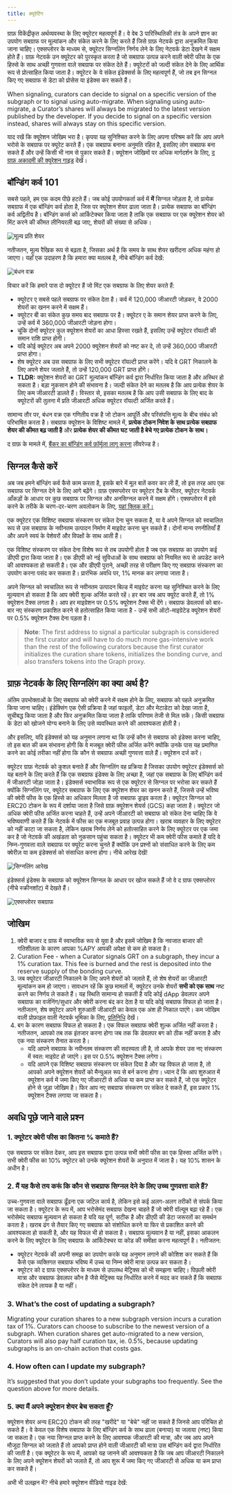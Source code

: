 ```yaml
---
title: क्यूरेटिंग
---
```


ग्राफ़ विकेंद्रीकृत अर्थव्यवस्था के लिए क्यूरेटर महत्वपूर्ण हैं। वे वेब 3 पारिस्थितिकी तंत्र के अपने ज्ञान का उपयोग सबग्राफ पर मूल्यांकन और संकेत करने के लिए करते हैं जिसे ग्राफ़ नेटवर्क द्वारा अनुक्रमित किया जाना चाहिए। एक्सप्लोरर के माध्यम से, क्यूरेटर सिग्नलिंग निर्णय लेने के लिए नेटवर्क डेटा देखने में सक्षम होते हैं। ग्राफ़ नेटवर्क उन क्यूरेटर को पुरस्कृत करता है जो सबग्राफ उत्पन्न करने वाली क्वेरी फीस के एक हिस्से के साथ अच्छी गुणवत्ता वाले सबग्राफ पर संकेत देते हैं। क्यूरेटरों को जल्दी संकेत देने के लिए आर्थिक रूप से प्रोत्साहित किया जाता है। क्यूरेटर के ये संकेत इंडेक्सर्स के लिए महत्वपूर्ण हैं, जो तब इन सिग्नल किए गए सबग्राफ से डेटा को प्रोसेस या इंडेक्स कर सकते हैं।

When signaling, curators can decide to signal on a specific version of the subgraph or to signal using auto-migrate. When signaling using auto-migrate, a Curator’s shares will always be migrated to the latest version published by the developer. If you decide to signal on a specific version instead, shares will always stay on this specific version.

याद रखें कि क्यूरेशन जोखिम भरा है। कृपया यह सुनिश्चित करने के लिए अपना परिश्रम करें कि आप अपने भरोसे के सबग्राफ पर क्यूरेट करते हैं। एक सबग्राफ बनाना अनुमति रहित है, इसलिए लोग सबग्राफ बना सकते हैं और उन्हें किसी भी नाम से पुकार सकते हैं। क्यूरेशन जोखिमों पर अधिक मार्गदर्शन के लिए, [द ग्राफ़ अकादमी की क्यूरेशन गाइड](https://thegraph.academy/curators/) देखें।

## बॉन्डिंग कर्व 101

सबसे पहले, हम एक कदम पीछे हटते हैं। जब कोई उपयोगकर्ता कर्व में **में** सिग्नल जोड़ता है, तो प्रत्येक सबग्राफ में एक बॉन्डिंग कर्व होता है, जिस पर क्यूरेशन शेयर ढाला जाता है। प्रत्येक सबग्राफ का बॉन्डिंग कर्व अद्वितीय है। बॉन्डिंग कर्व्स को आर्किटेक्चर किया जाता है ताकि एक सबग्राफ पर एक क्यूरेशन शेयर को मिंट करने की कीमत लीनियरली बढ़ जाए, शेयरों की संख्या से अधिक।

![मूल्य प्रति शेयर](/img/price-per-share.png)

नतीजतन, मूल्य रैखिक रूप से बढ़ता है, जिसका अर्थ है कि समय के साथ शेयर खरीदना अधिक महंगा हो जाएगा। यहाँ एक उदाहरण है कि हमारा क्या मतलब है, नीचे बॉन्डिंग कर्व देखें:

![बंधन वक्र](/img/bonding-curve.png)

विचार करें कि हमारे पास दो क्यूरेटर हैं जो मिंट एक सबग्राफ के लिए शेयर करते हैं:

- क्यूरेटर ए सबसे पहले सबग्राफ पर संकेत देता है। कर्व में 120,000 जीआरटी जोड़कर, वे 2000 शेयरों का खनन करने में सक्षम हैं।
- क्यूरेटर बी का संकेत कुछ समय बाद सबग्राफ पर है। क्यूरेटर ए के समान शेयर प्राप्त करने के लिए, उन्हें कर्व में 360,000 जीआरटी जोड़ना होगा।
- चूंकि दोनों क्यूरेटर कुल क्यूरेशन शेयरों का आधा हिस्सा रखते हैं, इसलिए उन्हें क्यूरेटर रॉयल्टी की समान राशि प्राप्त होगी।
- यदि कोई क्यूरेटर अब अपने 2000 क्यूरेशन शेयरों को नष्ट कर दे, तो उन्हें 360,000 जीआरटी प्राप्त होगा।
- शेष क्यूरेटर अब उस सबग्राफ के लिए सभी क्यूरेटर रॉयल्टी प्राप्त करेंगे। यदि वे GRT निकालने के लिए अपने शेयर जलाते हैं, तो उन्हें 120,000 GRT प्राप्त होंगे।
- **TLDR:** क्यूरेशन शेयरों का GRT मूल्यांकन बॉन्डिंग कर्व द्वारा निर्धारित किया जाता है और अस्थिर हो सकता है। बड़ा नुकसान होने की संभावना है। जल्दी संकेत देने का मतलब है कि आप प्रत्येक शेयर के लिए कम जीआरटी डालते हैं। विस्तार से, इसका मतलब है कि आप उसी सबग्राफ के लिए बाद के क्यूरेटरों की तुलना में प्रति जीआरटी अधिक क्यूरेटर रॉयल्टी अर्जित करते हैं।

सामान्य तौर पर, बंधन वक्र एक गणितीय वक्र है जो टोकन आपूर्ति और परिसंपत्ति मूल्य के बीच संबंध को परिभाषित करता है। सबग्राफ क्यूरेशन के विशिष्ट मामले में, **प्रत्येक टोकन निवेश के साथ प्रत्येक सबग्राफ शेयर की कीमत बढ़ जाती है** और **प्रत्येक शेयर की कीमत घट जाती है बेचे गए प्रत्येक टोकन के साथ।**

द ग्राफ़ के मामले में, [बैंकर का बॉन्डिंग कर्व फ़ॉर्मूला लागू करना](https://drive.google.com/file/d/0B3HPNP-GDn7aRkVaV3dkVl9NS2M/view?resourcekey=0-mbIgrdd0B9H8dPNRaeB_TA) लीवरेज्ड है।

## सिग्नल कैसे करें

अब जब हमने बॉन्डिंग कर्व कैसे काम करता है, इसके बारे में मूल बातें कवर कर ली हैं, तो इस तरह आप एक सबग्राफ पर सिग्नल देने के लिए आगे बढ़ेंगे। ग्राफ़ एक्सप्लोरर पर क्यूरेटर टैब के भीतर, क्यूरेटर नेटवर्क आँकड़ों के आधार पर कुछ सबग्राफ पर सिग्नल और अनसिग्नल करने में सक्षम होंगे। एक्सप्लोरर में इसे करने के तरीके के चरण-दर-चरण अवलोकन के लिए, [यहां क्लिक करें।](/network/explorer)

एक क्यूरेटर एक विशिष्ट सबग्राफ संस्करण पर संकेत देना चुन सकता है, या वे अपने सिग्नल को स्वचालित रूप से उस सबग्राफ के नवीनतम उत्पादन निर्माण में माइग्रेट करना चुन सकते हैं। दोनों मान्य रणनीतियाँ हैं और अपने स्वयं के पेशेवरों और विपक्षों के साथ आती हैं।

एक विशिष्ट संस्करण पर संकेत देना विशेष रूप से तब उपयोगी होता है जब एक सबग्राफ का उपयोग कई डीएपी द्वारा किया जाता है। एक डीएपी को नई सुविधाओं के साथ सबग्राफ को नियमित रूप से अपडेट करने की आवश्यकता हो सकती है। एक और डीएपी पुराने, अच्छी तरह से परीक्षण किए गए सबग्राफ संस्करण का उपयोग करना पसंद कर सकता है। प्रारंभिक अवधि पर, 1% मानक कर लगाया जाता है।

अपने सिग्नल को स्वचालित रूप से नवीनतम उत्पादन बिल्ड में माइग्रेट करना यह सुनिश्चित करने के लिए मूल्यवान हो सकता है कि आप क्वेरी शुल्क अर्जित करते रहें। हर बार जब आप क्यूरेट करते हैं, तो 1% क्यूरेशन टैक्स लगता है। आप हर माइग्रेशन पर 0.5% क्यूरेशन टैक्स भी देंगे। सबग्राफ डेवलपर्स को बार-बार नए संस्करण प्रकाशित करने से हतोत्साहित किया जाता है - उन्हें सभी ऑटो-माइग्रेटेड क्यूरेशन शेयरों पर 0.5% क्यूरेशन टैक्स देना पड़ता है।

> **Note**: The first address to signal a particular subgraph is considered the first curator and will have to do much more gas-intensive work than the rest of the following curators because the first curator initializes the curation share tokens, initializes the bonding curve, and also transfers tokens into the Graph proxy.

## ग्राफ़ नेटवर्क के लिए सिग्नलिंग का क्या अर्थ है?

अंतिम उपभोक्ताओं के लिए सबग्राफ को क्वेरी करने में सक्षम होने के लिए, सबग्राफ को पहले अनुक्रमित किया जाना चाहिए। इंडेक्सिंग एक ऐसी प्रक्रिया है जहां फाइलों, डेटा और मेटाडेटा को देखा जाता है, सूचीबद्ध किया जाता है और फिर अनुक्रमित किया जाता है ताकि परिणाम तेजी से मिल सकें। किसी सबग्राफ के डेटा को खोजने योग्य बनाने के लिए उसे व्यवस्थित करने की आवश्यकता होती है।

और इसलिए, यदि इंडेक्सर्स को यह अनुमान लगाना था कि उन्हें कौन से सबग्राफ को इंडेक्स करना चाहिए, तो इस बात की कम संभावना होगी कि वे मजबूत क्वेरी फीस अर्जित करेंगे क्योंकि उनके पास यह प्रमाणित करने का कोई तरीका नहीं होगा कि कौन से सबग्राफ अच्छी गुणवत्ता वाले हैं। क्यूरेशन दर्ज करें।

क्यूरेटर ग्राफ़ नेटवर्क को कुशल बनाते हैं और सिग्नलिंग वह प्रक्रिया है जिसका उपयोग क्यूरेटर इंडेक्सर्स को यह बताने के लिए करते हैं कि एक सबग्राफ इंडेक्स के लिए अच्छा है, जहां एक सबग्राफ के लिए बॉन्डिंग कर्व में जीआरटी जोड़ा जाता है। इंडेक्सर्स स्वाभाविक रूप से एक क्यूरेटर से सिग्नल पर भरोसा कर सकते हैं क्योंकि सिग्नलिंग पर, क्यूरेटर सबग्राफ के लिए एक क्यूरेशन शेयर का खनन करते हैं, जिससे उन्हें भविष्य की क्वेरी फीस के एक हिस्से का अधिकार मिलता है जो सबग्राफ ड्राइव करता है। क्यूरेटर सिग्नल को ERC20 टोकन के रूप में दर्शाया जाता है जिसे ग्राफ़ क्यूरेशन शेयर्स (GCS) कहा जाता है। क्यूरेटर जो अधिक क्वेरी फीस अर्जित करना चाहते हैं, उन्हें अपने जीआरटी को सबग्राफ को संकेत देना चाहिए कि वे भविष्यवाणी करते हैं कि नेटवर्क में फीस का एक मजबूत प्रवाह उत्पन्न होगा। खराब व्यवहार के लिए क्यूरेटर को नहीं काटा जा सकता है, लेकिन खराब निर्णय लेने को हतोत्साहित करने के लिए क्यूरेटर पर एक जमा कर है जो नेटवर्क की अखंडता को नुकसान पहुंचा सकता है। क्यूरेटर भी कम क्वेरी फीस कमाते हैं यदि वे निम्न-गुणवत्ता वाले सबग्राफ पर क्यूरेट करना चुनते हैं क्योंकि उन प्रश्नों को संसाधित करने के लिए कम क्वेरीज़ या कम इंडेक्सर्स को संसाधित करना होगा। नीचे आरेख देखें!

![सिग्नलिंग आरेख](/img/curator-signaling.png)

इंडेक्सर्स इंडेक्स के सबग्राफ को क्यूरेशन सिग्नल के आधार पर खोज सकते हैं जो वे द ग्राफ एक्सप्लोरर (नीचे स्क्रीनशॉट) में देखते हैं।

![एक्सप्लोरर सबग्राफ](/img/explorer-subgraphs.png)

## जोखिम

1. क्वेरी बाजार द ग्राफ में स्वाभाविक रूप से युवा है और इसमें जोखिम है कि नवजात बाजार की गतिशीलता के कारण आपका %APY आपकी अपेक्षा से कम हो सकता है।
2. Curation Fee - when a Curator signals GRT on a subgraph, they incur a 1% curation tax. This fee is burned and the rest is deposited into the reserve supply of the bonding curve.
3. जब क्यूरेटर जीआरटी निकालने के लिए अपने शेयरों को जलाते हैं, तो शेष शेयरों का जीआरटी मूल्यांकन कम हो जाएगा। सावधान रहें कि कुछ मामलों में, क्यूरेटर उनके शेयरों **सभी को एक साथ** नष्ट करने का निर्णय ले सकते हैं। यह स्थिति सामान्य हो सकती है यदि कोई dApp डेवलपर अपने सबग्राफ का वर्जनिंग/सुधार और क्वेरी करना बंद कर देता है या यदि कोई सबग्राफ विफल हो जाता है। नतीजतन, शेष क्यूरेटर अपने शुरुआती जीआरटी का केवल एक अंश ही निकाल पाएंगे। कम जोखिम वाली प्रोफ़ाइल वाली नेटवर्क भूमिका के लिए, [प्रतिनिधि](/network/delegating) देखें।
4. बग के कारण सबग्राफ विफल हो सकता है। एक विफल सबग्राफ क्वेरी शुल्क अर्जित नहीं करता है। नतीजतन, आपको तब तक इंतजार करना होगा जब तक कि डेवलपर बग को ठीक नहीं करता है और एक नया संस्करण तैनात करता है।
   - यदि आपने सबग्राफ के नवीनतम संस्करण की सदस्यता ली है, तो आपके शेयर उस नए संस्करण में स्वत: माइग्रेट हो जाएंगे। इस पर 0.5% क्यूरेशन टैक्स लगेगा।
   - यदि आपने एक विशिष्ट सबग्राफ संस्करण पर संकेत दिया है और यह विफल हो जाता है, तो आपको अपने क्यूरेशन शेयरों को मैन्युअल रूप से बर्न करना होगा। ध्यान दें कि आप शुरुआत में क्यूरेशन कर्व में जमा किए गए जीआरटी से अधिक या कम प्राप्त कर सकते हैं, जो एक क्यूरेटर होने से जुड़ा जोखिम है। फिर आप नए सबग्राफ संस्करण पर संकेत दे सकते हैं, इस प्रकार 1% क्यूरेशन टैक्स लगाया जा सकता है।

## अवधि पूछे जाने वाले प्रश्न

### 1. क्यूरेटर क्वेरी फीस का कितना % कमाते हैं?

एक सबग्राफ पर संकेत देकर, आप इस सबग्राफ द्वारा उत्पन्न सभी क्वेरी फीस का एक हिस्सा अर्जित करेंगे। सभी क्वेरी फीस का 10% क्यूरेटर को उनके क्यूरेशन शेयरों के अनुपात में जाता है। यह 10% शासन के अधीन है।

### 2. मैं यह कैसे तय करूं कि कौन से सबग्राफ सिग्नल देने के लिए उच्च गुणवत्ता वाले हैं?

उच्च-गुणवत्ता वाले सबग्राफ ढूँढना एक जटिल कार्य है, लेकिन इसे कई अलग-अलग तरीकों से संपर्क किया जा सकता है। क्यूरेटर के रूप में, आप भरोसेमंद सबग्राफ देखना चाहते हैं जो क्वेरी वॉल्यूम बढ़ा रहे हैं। एक भरोसेमंद सबग्राफ मूल्यवान हो सकता है यदि यह पूर्ण, सटीक है और डीएपी की डेटा जरूरतों का समर्थन करता है। खराब ढंग से तैयार किए गए सबग्राफ को संशोधित करने या फिर से प्रकाशित करने की आवश्यकता हो सकती है, और यह विफल भी हो सकता है। सबग्राफ मूल्यवान है या नहीं, इसका आकलन करने के लिए क्यूरेटर के लिए सबग्राफ के आर्किटेक्चर या कोड की समीक्षा करना महत्वपूर्ण है। नतीजतन:

- क्यूरेटर नेटवर्क की अपनी समझ का उपयोग करके यह अनुमान लगाने की कोशिश कर सकते हैं कि कैसे एक व्यक्तिगत सबग्राफ भविष्य में उच्च या निम्न क्वेरी मात्रा उत्पन्न कर सकता है।
- क्यूरेटर को द ग्राफ एक्सप्लोरर के माध्यम से उपलब्ध मेट्रिक्स को भी समझना चाहिए। पिछली क्वेरी मात्रा और सबग्राफ डेवलपर कौन है जैसे मेट्रिक्स यह निर्धारित करने में मदद कर सकते हैं कि सबग्राफ संकेत देने लायक है या नहीं।

### 3. What’s the cost of updating a subgraph?

Migrating your curation shares to a new subgraph version incurs a curation tax of 1%. Curators can choose to subscribe to the newest version of a subgraph. When curation shares get auto-migrated to a new version, Curators will also pay half curation tax, ie. 0.5%, because updating subgraphs is an on-chain action that costs gas.

### 4. How often can I update my subgraph?

It’s suggested that you don’t update your subgraphs too frequently. See the question above for more details.

### 5. क्या मैं अपने क्यूरेशन शेयर बेच सकता हूँ?

क्यूरेशन शेयर अन्य ERC20 टोकन की तरह "खरीदे" या "बेचे" नहीं जा सकते हैं जिनसे आप परिचित हो सकते हैं। वे केवल एक विशेष सबग्राफ के लिए बॉन्डिंग कर्व के साथ ढाला (बनाया) या जलाया (नष्ट) किया जा सकता है। एक नया सिग्नल प्राप्त करने के लिए आवश्यक जीआरटी की मात्रा, और जब आप अपने मौजूदा सिग्नल को जलाते हैं तो आपको प्राप्त होने वाली जीआरटी की मात्रा उस बॉन्डिंग कर्व द्वारा निर्धारित की जाती है। एक क्यूरेटर के रूप में, आपको यह जानने की आवश्यकता है कि जब आप जीआरटी निकालने के लिए अपने क्यूरेशन शेयरों को जलाते हैं, तो आप शुरू में जमा किए गए जीआरटी से अधिक या कम प्राप्त कर सकते हैं।

अभी भी उलझन में? नीचे हमारे क्यूरेशन वीडियो गाइड देखें:

<VideoEmbed youtube="VytTEcf0dxQ" />
